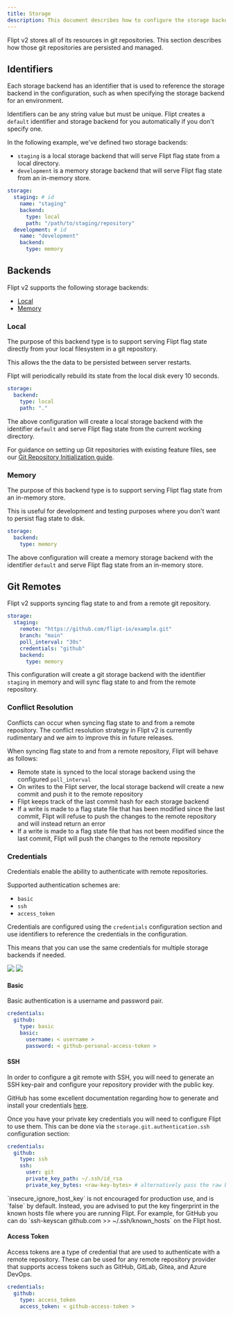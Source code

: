 ```yaml
---
title: Storage
description: This document describes how to configure the storage backend mechanisms for Flipt v2.
---
```


Flipt v2 stores all of its resources in git repositories. This section describes how those git repositories are persisted and managed.

## Identifiers

Each storage backend has an identifier that is used to reference the storage backend in the configuration, such as when specifying the storage backend for an environment.

Identifiers can be any string value but must be unique. Flipt creates a `default` identifier and storage backend for you automatically if you don't specify one.

In the following example, we've defined two storage backends:

- `staging` is a local storage backend that will serve Flipt flag state from a local directory.
- `development` is a memory storage backend that will serve Flipt flag state from an in-memory store.

```yaml
storage:
  staging: # id
    name: "staging"
    backend:
      type: local
      path: "/path/to/staging/repository"
  development: # id
    name: "development"
    backend:
      type: memory
```

## Backends

Flipt v2 supports the following storage backends:

- [Local](#local)
- [Memory](#memory)

### Local

The purpose of this backend type is to support serving Flipt flag state directly from your local filesystem in a git repository.

This allows the the data to be persisted between server restarts.

Flipt will periodically rebuild its state from the local disk every 10 seconds.

```yaml
storage:
  backend:
    type: local
    path: "."
```

The above configuration will create a local storage backend with the identifier `default` and serve Flipt flag state from the current working directory.

For guidance on setting up Git repositories with existing feature files, see our [Git Repository Initialization guide](/v2/guides/operations/environments/git-repository-initialization).

### Memory

The purpose of this backend type is to support serving Flipt flag state from an in-memory store.

This is useful for development and testing purposes where you don't want to persist flag state to disk.

```yaml
storage:
  backend:
    type: memory
```

The above configuration will create a memory storage backend with the identifier `default` and serve Flipt flag state from an in-memory store.

## Git Remotes

Flipt v2 supports syncing flag state to and from a remote git repository.

```yaml
storage:
  staging:
    remote: "https://github.com/flipt-io/example.git"
    branch: "main"
    poll_interval: "30s"
    credentials: "github"
    backend:
      type: memory
```

This configuration will create a git storage backend with the identifier `staging` in memory and will sync flag state to and from the remote repository.

### Conflict Resolution

Conflicts can occur when syncing flag state to and from a remote repository. The conflict resolution strategy in Flipt v2 is currently rudimentary and we aim to improve this in future releases.

When syncing flag state to and from a remote repository, Flipt will behave as follows:

- Remote state is synced to the local storage backend using the configured `poll_interval`
- On writes to the Flipt server, the local storage backend will create a new commit and push it to the remote repository
- Flipt keeps track of the last commit hash for each storage backend
- If a write is made to a flag state file that has been modified since the last commit, Flipt will refuse to push the changes to the remote repository and will instead return an error
- If a write is made to a flag state file that has not been modified since the last commit, Flipt will push the changes to the remote repository

### Credentials

Credentials enable the ability to authenticate with remote repositories.

Supported authentication schemes are:

- `basic`
- `ssh`
- `access_token`

Credentials are configured using the `credentials` configuration section and use identifiers to reference the credentials in the configuration.

<Tip>
  This means that you can use the same credentials for multiple storage backends
  if needed.
</Tip>

<img
  className="block dark:hidden"
  src="/v2/images/configuration/storage/credentials-light.svg"
/>
<img
  className="hidden dark:block"
  src="/v2/images/configuration/storage/credentials-dark.svg"
/>

#### Basic

Basic authentication is a username and password pair.

```yaml
credentials:
  github:
    type: basic
    basic:
      username: < username >
      password: < github-personal-access-token >
```

#### SSH

In order to configure a git remote with SSH, you will need to generate an SSH key-pair and configure your repository provider with the public key.

GitHub has some excellent documentation regarding how to generate and install your credentials [here](https://docs.github.com/en/authentication/connecting-to-github-with-ssh).

Once you have your private key credentials you will need to configure Flipt to use them.
This can be done via the `storage.git.authentication.ssh` configuration section:

```yaml
credentials:
  github:
    type: ssh
    ssh:
      user: git
      private_key_path: ~/.ssh/id_rsa
      private_key_bytes: <raw-key-bytes> # alternatively pass the raw bytes inline
```

<Warning>
  `insecure_ignore_host_key` is not encouraged for production use, and is
  `false` by default. Instead, you are advised to put the key fingerprint in the
  known hosts file where you are running Flipt. For example, for GitHub you can
  do `ssh-keyscan github.com >> ~/.ssh/known_hosts` on the Flipt host.
</Warning>

#### Access Token

Access tokens are a type of credential that are used to authenticate with a remote repository. These can be used for any remote repository provider that supports access tokens such as GitHub, GitLab, Gitea, and Azure DevOps.

```yaml
credentials:
  github:
    type: access_token
    access_token: < github-access-token >
```
